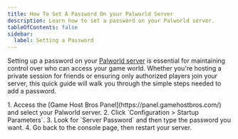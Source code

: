```yaml
---
title: How To Set A Password On your Palworld Server
description: Learn how to set a password on your Palworld server.
tableOfContents: false
sidebar:
  label: Setting a Password
---
```


Setting up a password on your [Palworld server](https://www.gamehostbros.com/palworld-server-hosting/) is essential for maintaining control over who can access your game world. Whether you're hosting a private session for friends or ensuring only authorized players join your server, this quick guide will walk you through the simple steps needed to add a password. 

<Steps>
1. Access the [Game Host Bros Panel](https://panel.gamehostbros.com/) and select your Palworld server.
2. Click `Configuration > Startup Parameters`.
3. Look for `Server Password` and then type the password you want.
4. Go back to the console page, then restart your server.
</Steps>

